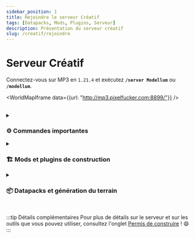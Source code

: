 ```yaml
---
sidebar_position: 1
title: Rejoindre le serveur Créatif
tags: [Datapacks, Mods, Plugins, Serveur]
description: Présentation du serveur créatif
slug: /creatif/rejoindre
---
```



# Serveur Créatif

Connectez-vous sur MP3 en `1.21.4` et exécutez <span className='mp3-gradient-effect'>**`/server Modellum`**</span>
ou <span className='mp3-gradient-effect'>**`/modellum`**</span>.

<WorldMapIframe data={{url: "http://mp3.pixelfucker.com:8899/"}} />

<br/>

<details className="accordion" id="commands">
<summary><h3>⚙️ Commandes importantes</h3></summary>
#### Mondes
* `/world flatmap` - Rejoindre le monde plat
* `/world creatif` - Rejoindre le monde principal

#### Téléportation
* `/warp`&nbsp; `/setwarp`&nbsp; `/delwarp` - Gérer les warps du serveur
* `/home`&nbsp; `/sethome`&nbsp; `/delhome`&nbsp; `/renamehome` - Gérer vos homes personnels
* `/tp` - Se téléporter à un joueur, ou à des coordonnées
* `/back` - Retourner à votre dernière position

#### Temps
* `/time` - Changer l'heure du serveur
* `/ptime` - Changer votre heure uniquement
* `/weather` - Changer la météo du serveur
* `/pweather` - Changer votre météo uniquement

#### Autres
* `/speed`&nbsp; `/flyspeed`&nbsp; `/walkspeed` - Gérer votre vitesse de déplacement
* `/sign` - Modifier le texte d'un panneau ([les couleurs sont disponibles 😉](https://essentialsx.net/wiki/Color-Permissions.html))
* `/locate biome` - Retrouver un biome dans la carte
* `/cadre_invisible`&nbsp; `/cadre_invisible_lumineux` - Obtenir un cadre invisible
* `/night_vision`&nbsp; `/night_vision_clear` - Recevoir l'effet de vision nocturne
</details>

<details className="accordion" id="building-tools">
<summary><h3>🏗️ Mods et plugins de construction</h3></summary>
* Par défaut, vous pouvez utiliser **WorldEdit** et **VoxelSniper**.
  * [Documentation de WorldEdit](https://intellectualsites.gitbook.io/fastasyncworldedit)
  * [Documentation de VoxelSniper](https://intellectualsites.gitbook.io/fastasyncvoxelsniper)
* Vous pouvez aussi utiliser le mode **Axiom**, si vous l'avez installé.
  * [Documentation d'Axiom](https://axiomdocs.moulberry.com/)
  * [Télécharger Axiom](https://modrinth.com/mod/axiom/versions?g=1.21.4&l=fabric) _(Fabric 1.21.4)_
* Je vous recommande de tester **ItemSwapper** pour changer rapidement l'item que vous tenez en main.
  * [Télécharger ItemSwapper](https://modrinth.com/plugin/itemswapper/versions?g=1.21.4&l=fabric) _(Fabric 1.21.4)_<br/>
    [<img src="https://raw.githubusercontent.com/tr7zw/ItemSwapper/1.19/img/woodoptions.png"
        alt="Exemple d'utilisation de ItemSwapper" style={{ borderRadius: '10px', maxHeight: '100px'}} />
    ](https://modrinth.com/plugin/itemswapper/versions?g=1.21.4)
</details>

<details className="accordion" id="datapacks">
<summary><h3>📦 Datapacks et génération du terrain</h3></summary>
* La carte est générée avec [Terralith](https://modrinth.com/datapack/terralith) et
[Geophilic](https://modrinth.com/datapack/geophilic).
* Vous pouvez faire pousser les arbres de Terralith en utilisant simplement de la poudre d'os grâce à
[Biome Saplings](https://modrinth.com/datapack/terralith-biome-saplings).
</details>

<br/>

:::tip Détails complémentaires
Pour plus de détails sur le serveur et sur les outils que vous pouvez utiliser,
consultez l'onglet [Permis de construire](/creatif/construire) ! 😄
:::